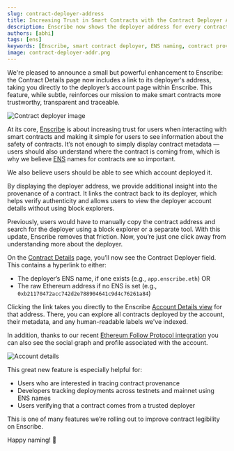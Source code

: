 ```yaml
---
slug: contract-deployer-address
title: Increasing Trust in Smart Contracts with the Contract Deployer Address in Enscribe
description: Enscribe now shows the deployer address for every contract, linking to a full account view — improving transparency and trust in smart contract provenance.
authors: [abhi]
tags: [ens]
keywords: [Enscribe, smart contract deployer, ENS naming, contract provenance, ethereum explorer, contract trust, onchain identity]
image: contract-deployer-addr.png
---
```


We're pleased to announce a small but powerful enhancement to Enscribe: the Contract Details page now includes a link to its deployer's address, taking you directly to the deployer’s account page within Enscribe. This feature, while subtle, reinforces our mission to make smart contracts more trustworthy, transparent and traceable.

![Contract deployer image](contract-deployer-addr.png)

At its core, [Enscribe](https://www.enscribe.xyz/) is about increasing trust for users when interacting with smart contracts and making it simple for users to see information about the safety of contracts. It’s not enough to simply display contract metadata — users should also  understand where the contract is coming from, which is why we believe [ENS](https://ens.domains/) names for contracts are so important.

We also believe users should be able to see which account deployed it.

By displaying the deployer address, we provide additional insight into the provenance of a contract. It links the contract back to its deployer, which helps verify authenticity and allows users to view the deployer account details without using block explorers.

Previously, users would have to manually copy the contract address and search for the deployer using a block explorer or a separate tool. With this update, Enscribe removes that friction. Now, you’re just one click away from understanding more about the deployer.

On the [Contract Details](https://app.enscribe.xyz/explore/1/0xD14360D477EF49182B5141952FE67b007688725A) page, you’ll now see the Contract Deployer field. This contains a hyperlink to either:

- The deployer’s ENS name, if one exists (e.g., `app.enscribe.eth`) OR
- The raw Ethereum address if no ENS is set (e.g., `0xb21170472acc742d2e788904641c9d4c76261a84`)

Clicking the link takes you directly to the Enscribe [Account Details view](https://app.enscribe.xyz/explore/1/0xb21170472ACC742D2e788904641c9d4C76261a84) for that address. There, you can explore all contracts deployed by the account, their metadata, and any human-readable labels we've indexed.

In addition, thanks to our recent [Ethereum Follow Protocol integration](https://www.enscribe.xyz/blog/efp-in-enscribe) you can also see the social graph and profile associated with the account.

![Account details](account-details.png)

This great new feature is especially helpful for:

- Users who are interested in tracing contract provenance
- Developers tracking deployments across testnets and mainnet using ENS names
- Users verifying that a contract comes from a trusted deployer

This is one of many features we’re rolling out to improve contract legibility on Enscribe.

Happy naming! 🚀

